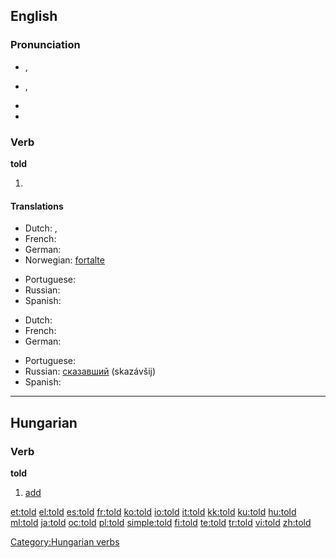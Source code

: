 ==English==

{{rank|world|thing|set|196|told|both|having|look}}

===Pronunciation===
* {{a|RP}} {{IPA|/təʊld/}}, {{SAMPA|/t@Uld/}}
* {{a|US}} {{IPA|/toʊld/}}, {{SAMPA|/toUld/}}
* {{audio|en-us-told.ogg|Audio (US)}}
* {{rhymes|əʊld}}

===Verb===
'''told'''

# {{past of|[[tell]]}}

====Translations====
{{trans-top|simple past tense}}
* Dutch: {{t-|nl|vertelde}}, {{t-|nl|vertelden}}
* French: {{t+|fr|dit|alt=a dit}}
* German: {{t+|de|sagte}}
* Norwegian: [[fortalte]]
{{trans-mid}}
* Portuguese: {{t+|pt|disse}}
* Russian: {{t+|ru|сказал|tr=skazál|sc=Cyrl}}
* Spanish: {{t-|es|dijo}}
{{trans-bottom}}

{{trans-top|past participle}}
* Dutch: {{t-|nl|verteld}}
* French: {{t+|fr|dit}}
* German: {{t+|de|gesagt}}
{{trans-mid}}
* Portuguese: {{t+|pt|dito}}
* Russian: [[сказавший]] (skazávšij)
* Spanish: {{t-|es|dicho}}
{{trans-bottom}}

----

==Hungarian==

===Verb===
'''told'''

# [[add]]

[[Category:Hungarian verbs]]

[[et:told]]
[[el:told]]
[[es:told]]
[[fr:told]]
[[ko:told]]
[[io:told]]
[[it:told]]
[[kk:told]]
[[ku:told]]
[[hu:told]]
[[ml:told]]
[[ja:told]]
[[oc:told]]
[[pl:told]]
[[simple:told]]
[[fi:told]]
[[te:told]]
[[tr:told]]
[[vi:told]]
[[zh:told]]